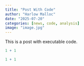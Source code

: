 ```yaml
---
title: "Post With Code"
author: "Harlow Malloc"
date: "2025-07-20"
categories: [news, code, analysis]
image: "image.jpg"
---
```


This is a post with executable code.

```r
1 + 1


```


```r
1 + 1


```